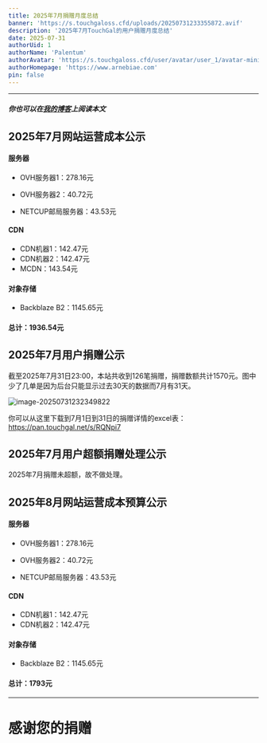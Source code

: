 ```yaml
---
title: 2025年7月捐赠月度总结
banner: 'https://s.touchgaloss.cfd/uploads/20250731233355872.avif'
description: '2025年7月TouchGal的用户捐赠月度总结'
date: 2025-07-31
authorUid: 1
authorName: 'Palentum'
authorAvatar: 'https://s.touchgaloss.cfd/user/avatar/user_1/avatar-mini.avif'
authorHomepage: 'https://www.arnebiae.com'
pin: false
---
```


---

##### 你也可以在[我的博客](https://www.arnebiae.com/p/202507dona/)上阅读本文

## 2025年7月网站运营成本公示

#### 服务器

- OVH服务器1：278.16元

- OVH服务器2：40.72元

- NETCUP邮局服务器：43.53元

#### CDN

- CDN机器1：142.47元
- CDN机器2：142.47元
- MCDN：143.54元

#### 对象存储

- Backblaze B2：1145.65元

#### 总计：1936.54元

## 2025年7月用户捐赠公示

截至2025年7月31日23:00，本站共收到126笔捐赠，捐赠数额共计1570元。图中少了几单是因为后台只能显示过去30天的数据而7月有31天。

![image-20250731232349822](https://s.touchgaloss.cfd/uploads/20250731233444251.avif)

你可以从这里下载到7月1日到31日的捐赠详情的excel表：https://pan.touchgal.net/s/RQNpi7

## 2025年7月用户超额捐赠处理公示

2025年7月捐赠未超额，故不做处理。

## 2025年8月网站运营成本预算公示

#### 服务器

- OVH服务器1：278.16元

- OVH服务器2：40.72元

- NETCUP邮局服务器：43.53元

#### CDN

- CDN机器1：142.47元
- CDN机器2：142.47元

#### 对象存储

- Backblaze B2：1145.65元

#### 总计：1793元

---

# 感谢您的捐赠
